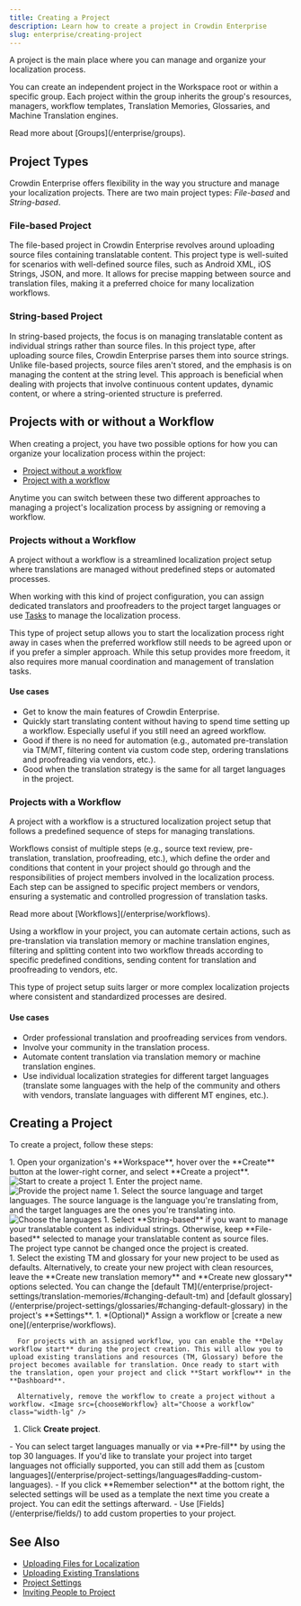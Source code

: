 ```yaml
---
title: Creating a Project
description: Learn how to create a project in Crowdin Enterprise
slug: enterprise/creating-project
---
```



A project is the main place where you can manage and organize your localization process.

You can create an independent project in the Workspace root or within a specific group. Each project within the group inherits the group's resources, managers, workflow templates, Translation Memories, Glossaries, and Machine Translation engines.

<ReadMore>
  Read more about [Groups](/enterprise/groups).
</ReadMore>

## Project Types

Crowdin Enterprise offers flexibility in the way you structure and manage your localization projects. There are two main project types: *File-based* and *String-based*.

### <Icon name="mdi:file-document" class="inline-icon"/>File-based Project

The file-based project in Crowdin Enterprise revolves around uploading source files containing translatable content. This project type is well-suited for scenarios with well-defined source files, such as Android XML, iOS Strings, JSON, and more. It allows for precise mapping between source and translation files, making it a preferred choice for many localization workflows.

### <Icon name="mdi:format-list-bulleted" class="inline-icon"/>String-based Project

In string-based projects, the focus is on managing translatable content as individual strings rather than source files. In this project type, after uploading source files, Crowdin Enterprise parses them into source strings. Unlike file-based projects, source files aren't stored, and the emphasis is on managing the content at the string level. This approach is beneficial when dealing with projects that involve continuous content updates, dynamic content, or where a string-oriented structure is preferred.

## Projects with or without a Workflow

When creating a project, you have two possible options for how you can organize your localization process within the project:

* [Project without a workflow](#projects-without-a-workflow)
* [Project with a workflow](#projects-with-a-workflow)

Anytime you can switch between these two different approaches to managing a project's localization process by assigning or removing a workflow.

### Projects without a Workflow

A project without a workflow is a streamlined localization project setup where translations are managed without predefined steps or automated processes.

When working with this kind of project configuration, you can assign dedicated translators and proofreaders to the project target languages or use [Tasks](/enterprise/tasks) to manage the localization process.

This type of project setup allows you to start the localization process right away in cases when the preferred workflow still needs to be agreed upon or if you prefer a simpler approach. While this setup provides more freedom, it also requires more manual coordination and management of translation tasks.

#### Use cases

* Get to know the main features of Crowdin Enterprise.
* Quickly start translating content without having to spend time setting up a workflow. Especially useful if you still need an agreed workflow.
* Good if there is no need for automation (e.g., automated pre-translation via TM/MT, filtering content via custom code step, ordering translations and proofreading via vendors, etc.).
* Good when the translation strategy is the same for all target languages in the project.

### Projects with a Workflow

A project with a workflow is a structured localization project setup that follows a predefined sequence of steps for managing translations.

Workflows consist of multiple steps (e.g., source text review, pre-translation, translation, proofreading, etc.), which define the order and conditions that content in your project should go through and the responsibilities of project members involved in the localization process. Each step can be assigned to specific project members or vendors, ensuring a systematic and controlled progression of translation tasks.

<ReadMore>
  Read more about [Workflows](/enterprise/workflows).
</ReadMore>

Using a workflow in your project, you can automate certain actions, such as pre-translation via translation memory or machine translation engines, filtering and splitting content into two workflow threads according to specific predefined conditions, sending content for translation and proofreading to vendors, etc.

This type of project setup suits larger or more complex localization projects where consistent and standardized processes are desired.

#### Use cases

* Order professional translation and proofreading services from vendors.
* Involve your community in the translation process.
* Automate content translation via translation memory or machine translation engines.
* Use individual localization strategies for different target languages (translate some languages with the help of the community and others with vendors, translate languages with different MT engines, etc.).

## Creating a Project

To create a project, follow these steps:

<Steps>
  1. Open your organization's **Workspace**, hover over the <Icon name="mdi:plus" class="inline-icon" />**Create** button at the lower-right corner, and select **Create a project**. <Image src={createProject} alt="Start to create a project" />
  1. Enter the project name. <Image src={provideProjectName} alt="Provide the project name" class="width-lg" />
  1. Select the source language and target languages. The source language is the language you're translating from, and the target languages are the ones you're translating into. <Image src={chooseLanguages} alt="Choose the languages" class="width-lg" />
  1. Select **String-based** if you want to manage your translatable content as individual strings. Otherwise, keep **File-based** selected to manage your translatable content as source files. <Aside type="caution">The project type cannot be changed once the project is created.</Aside>
  1. Select the existing TM and glossary for your new project to be used as defaults. Alternatively, to create your new project with clean resources, leave the **Create new translation memory** and **Create new glossary** options selected. You can change the [default TM](/enterprise/project-settings/translation-memories/#changing-default-tm) and [default glossary](/enterprise/project-settings/glossaries/#changing-default-glossary) in the project's **Settings**.
  1. *(Optional)* Assign a workflow or [create a new one](/enterprise/workflows).

      For projects with an assigned workflow, you can enable the **Delay workflow start** during the project creation. This will allow you to upload existing translations and resources (TM, Glossary) before the project becomes available for translation. Once ready to start with the translation, open your project and click **Start workflow** in the **Dashboard**.

      Alternatively, remove the workflow to create a project without a workflow. <Image src={chooseWorkflow} alt="Choose a workflow" class="width-lg" />
  1. Click **Create project**.
</Steps>

<Aside type="tip" title="Tips">
  - You can select target languages manually or via **Pre-fill** by using the top 30 languages. If you'd like to translate your project into target languages not officially supported, you can still add them as [custom languages](/enterprise/project-settings/languages#adding-custom-languages).
  - If you click **Remember selection** at the bottom right, the selected settings will be used as a template the next time you create a project. You can edit the settings afterward.
  - Use [Fields](/enterprise/fields/) to add custom properties to your project.
</Aside>

## See Also

- [Uploading Files for Localization](/enterprise/uploading-files)
- [Uploading Existing Translations](/enterprise/uploading-translations)
- [Project Settings](/enterprise/project-settings)
- [Inviting People to Project](/enterprise/inviting-people)
